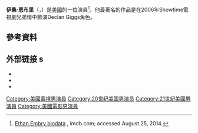 {{Infobox person
| image        = Ethan Embry 2013.jpg
| imagesize    =
| caption      = 
| birth_name   = Ethan Philan Randall
| birth_date   = {{Birth date and age|1978|6|13|}}
| birth_place  = {{nowrap|[[Huntington_Beach,_California|Huntington Beach, California]], U.S.}}
| death_date   =
| occupation   = 演員
| years_active = 1991–現在
| spouse       = Amelinda Smith <br><small>(1998-2002)</small>
[[Sunny_Mabrey|Sunny Mabrey]]<br><small>(m. 2005-2012)</small>}}
'''伊桑·恩布里'''（{{lang-en|Ethan Philan Randall}}，{{bd|1978年|6月13日}}）是[[美國|美國]]的一位演員<ref name="imdb">[http://www.imdb.com/name/nm0256121/bio Ethan Embry biodata] {{Wayback|url=http://www.imdb.com/name/nm0256121/bio |date=20171026161610 }}, imdb.com; accessed August 25, 2014.</ref>。他最著名的作品是在2006年Showtime電視劇兄弟情中飾演Declan Giggs角色。

==參考資料==
{{reflist}}

== 外部链接 s==
*{{Twitter|ethanembry}}
* {{IMDb name|256121}}
* {{Amg name|199975}}

{{Authority control}}

{{DEFAULTSORT:Embry, Ethan}}
[[Category:美國電視男演員|Category:美國電視男演員]]
[[Category:20世纪美国男演员|Category:20世纪美国男演员]]
[[Category:21世紀美國男演員|Category:21世紀美國男演員]]
[[Category:美國電影男演員|Category:美國電影男演員]]